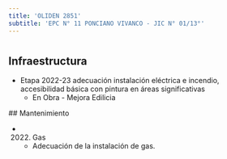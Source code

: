 ```yaml
---
title: 'OLIDEN 2851'
subtitle: 'EPC N° 11 PONCIANO VIVANCO - JIC N° 01/13°'
---
```


#
## Infraestructura

* Etapa 2022-23 adecuación instalación eléctrica e incendio, accesibilidad básica con pintura en áreas significativas 
    + En Obra - Mejora Edilicia 


 ## Mantenimiento

*  (2022) Gas 
    + Adecuación de la instalación de gas.







